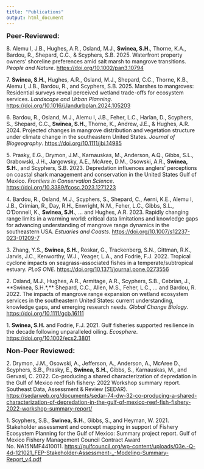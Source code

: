 ```yaml
---
title: "Publications"
output: html_document
---
```


<span style="font-size: 18px;">**Peer-Reviewed:**</span>  

8\. Alemu I, J.B., Hughes, A.R., Osland, M.J., **Swinea, S.H.**, Thorne, K.A., Bardou, R., Shepard, C.C., & Scyphers, S.B. 2025. Waterfront property owners' shoreline preferences amid salt marsh to mangrove transitions. *People and Nature*. [https://doi.org/10.1002/pan3.10794](https://doi.org/10.1002/pan3.10794)

7\. **Swinea, S.H.**, Hughes, A.R., Osland, M.J., Shepard, C.C., Thorne, K.B., Alemu I, J.B., Bardou, R., and Scyphers, S.B. 2025. Marshes to mangroves: Residential surveys reveal perceived wetland trade-offs for ecosystem services. *Landscape and Urban Planning*. [https://doi.org/10.1016/j.landurbplan.2024.105203](https://doi.org/10.1016/j.landurbplan.2024.105203)

6\. Bardou, R., Osland, M.J., Alemu I, J.B., Feher, L.C., Harlan, D., Scyphers, S., Shepard, C.C., **Swinea, S.H.**, Thorne, K., Andrew, J.E., & Hughes, A.R. 2024. Projected changes in mangrove distribution and vegetation structure under climate change in the southeastern United States. *Journal of Biogeography*. [https://doi.org/10.1111/jbi.14985](https://doi.org/10.1111/jbi.14985)

5\. Prasky, E.G., Drymon, J.M., Karnauskas, M., Anderson, A.Q., Gibbs, S.L., Grabowski, J.H., Jargowsky, A.E., McAree, D.M., Osowski, A.R., **Swinea, S.H.**, and Scyphers, S.B. 2023. Depredation influences anglers’ perceptions on coastal shark management and conservation in the United States Gulf of Mexico. *Frontiers in Conservation Science*. [https://doi.org/10.3389/fcosc.2023.1271223](https://doi.org/10.3389/fcosc.2023.1271223)

4\. Bardou, R., Osland, M.J., Scyphers, S., Shepard, C., Aerni, K.E., Alemu I, J.B., Crimian, R., Day, R.H., Enwright, N.M., Feher, L.C., Gibbs, S.L., O’Donnell, K., **Swinea, S.H.**, … and Hughes, A.R. 2023. Rapidly changing range limits in a warming world: critical data limitations and knowledge gaps for advancing understanding of mangrove range dynamics in the southeastern USA. *Estuaries and Coasts*. [https://doi.org/10.1007/s12237-023-01209-7](https://doi.org/10.1007/s12237-023-01209-7)

3\. Zhang, Y.S., **Swinea, S.H.**, Roskar, G., Trackenberg, S.N., Gittman, R.K., Jarvis, J.C., Kenworthy, W.J., Yeager, L.A., and Fodrie, F.J. 2022. Tropical cyclone impacts on seagrass-associated fishes in a temperate/subtropical estuary. *PLoS ONE*. [https://doi.org/10.1371/journal.pone.0273556](https://doi.org/10.1371/journal.pone.0273556)

2\. Osland, M.J., Hughes, A.R., Armitage, A.R., Scyphers, S.B., Cebrian, J., **Swinea, S.H.*,** Shepard, C.C., Allen, M.S., Feher, L.C., … and Bardou, R. 2022. The impacts of mangrove range expansion on wetland ecosystem services in the southeastern United States: current understanding, knowledge gaps, and emerging research needs. *Global Change Biology*. [https://doi.org/10.1111/gcb.16111](https://doi.org/10.1111/gcb.16111)

1\. **Swinea, S.H.** and Fodrie, F.J. 2021. Gulf fisheries supported resilience in the decade following unparalleled oiling. *Ecosphere*. [https://doi.org/10.1002/ecs2.3801](https://doi.org/10.1002/ecs2.3801)

<span style="font-size: 18px;">**Non-Peer Reviewed:**</span> 

2\. Drymon, J.M., Osowski, A., Jefferson, A., Anderson, A., McAree D., Scyphers, S.B., Prasky, E., **Swinea, S.H.**, Gibbs, S., Karnauskas, M., and Gervasi, C. 2022. Co-producing a shared characterization of depredation in the Gulf of Mexico reef fish fishery: 2022 Workshop summary report. Southeast Data, Assessment & Review (SEDAR). [https://sedarweb.org/documents/sedar-74-dw-32-co-producing-a-shared-characterization-of-depredation-in-the-gulf-of-mexico-reef-fish-fishery-2022-workshop-summary-report/](https://sedarweb.org/documents/sedar-74-dw-32-co-producing-a-shared-characterization-of-depredation-in-the-gulf-of-mexico-reef-fish-fishery-2022-workshop-summary-report/) 

1\. Scyphers, S.B., **Swinea, S.H.**, Gibbs, S., and Heyman, W. 2021. Stakeholder assessment and concept mapping in support of Fishery Ecosystem Planning for the Gulf of Mexico: Summary project report. Gulf of Mexico Fishery Management Council Contract Award No. NA15NMF4410011. [https://gulfcouncil.org/wp-content/uploads/03e.-Q-4d-121021_FEP-Stakeholder-Assessment-_-Modeling-Summary-Report_v4.pdf](https://gulfcouncil.org/wp-content/uploads/03e.-Q-4d-121021_FEP-Stakeholder-Assessment-_-Modeling-Summary-Report_v4.pdf)
